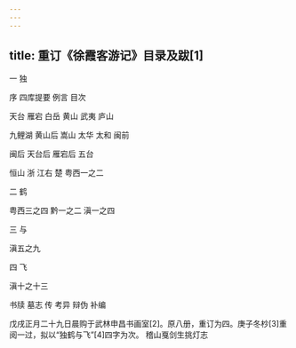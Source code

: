 ```yaml
---
---
---
```

title: 重订《徐霞客游记》目录及跋[1]
---




一 独

序 四库提要 例言 目次

天台 雁宕 白岳 黄山 武夷 庐山

九鲤湖 黄山后 嵩山 太华 太和 闽前

闽后 天台后 雁宕后 五台

恒山 浙 江右 楚 粤西一之二

二 鹤

粤西三之四 黔一之二 滇一之四

三 与

滇五之九

四 飞

滇十之十三

书牍 墓志 传 考异 辩伪 补编

戊戌正月二十九日晨购于武林申昌书画室[2]。原八册，重订为四。庚子冬杪[3]重阅一过，拟以“独鹤与飞”[4]四字为次。 稽山戛剑生挑灯志